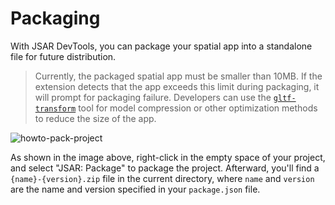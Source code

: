 # Packaging

With JSAR DevTools, you can package your spatial app into a standalone file for future distribution.

> Currently, the packaged spatial app must be smaller than 10MB. If the extension detects that the app exceeds this limit during packaging, it will prompt for packaging failure. Developers can use the [`gltf-transform`](https://gltf-transform.dev/) tool for model compression or other optimization methods to reduce the size of the app.

![howto-pack-project](./howto-pack-project.png)

As shown in the image above, right-click in the empty space of your project, and select "JSAR: Package" to package the project. Afterward, you'll find a `{name}-{version}.zip` file in the current directory, where `name` and `version` are the name and version specified in your `package.json` file.
